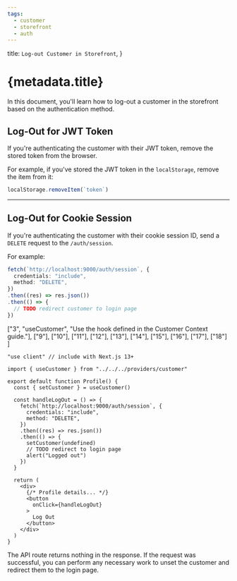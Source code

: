 ```yaml
---
tags:
  - customer
  - storefront
  - auth
---
```



  title: `Log-out Customer in Storefront`,
}

# {metadata.title}

In this document, you'll learn how to log-out a customer in the storefront based on the authentication method.

## Log-Out for JWT Token

If you're authenticating the customer with their JWT token, remove the stored token from the browser.

For example, if you've stored the JWT token in the `localStorage`, remove the item from it:

```ts
localStorage.removeItem(`token`)
```

---

## Log-Out for Cookie Session

If you're authenticating the customer with their cookie session ID, send a `DELETE` request to the `/auth/session`.

For example:

<CodeTabs group="store-request">
  <CodeTab label="Fetch API" value="fetch">

  ```ts
  fetch(`http://localhost:9000/auth/session`, {
    credentials: "include",
    method: "DELETE",
  })
  .then((res) => res.json())
  .then(() => {
    // TODO redirect customer to login page
  })
  ```

  </CodeTab>
  <CodeTab label="React" value="react">

  ["3", "useCustomer", "Use the hook defined in the Customer Context guide."],
  ["9"], ["10"], ["11"], ["12"], ["13"], ["14"], ["15"], ["16"], ["17"], ["18"]
]

  ```tsx highlights={highlights}
  "use client" // include with Next.js 13+

  import { useCustomer } from "../../../providers/customer"

  export default function Profile() {
    const { setCustomer } = useCustomer()

    const handleLogOut = () => {
      fetch(`http://localhost:9000/auth/session`, {
        credentials: "include",
        method: "DELETE",
      })
      .then((res) => res.json())
      .then(() => {
        setCustomer(undefined)
        // TODO redirect to login page
        alert("Logged out")
      })
    }

    return (
      <div>
        {/* Profile details... */}
        <button
          onClick={handleLogOut}
        >
          Log Out
        </button>
      </div>
    )
  }
  ```

  </CodeTab>
</CodeTabs>

The API route returns nothing in the response. If the request was successful, you can perform any necessary work to unset the customer and redirect them to the login page.
